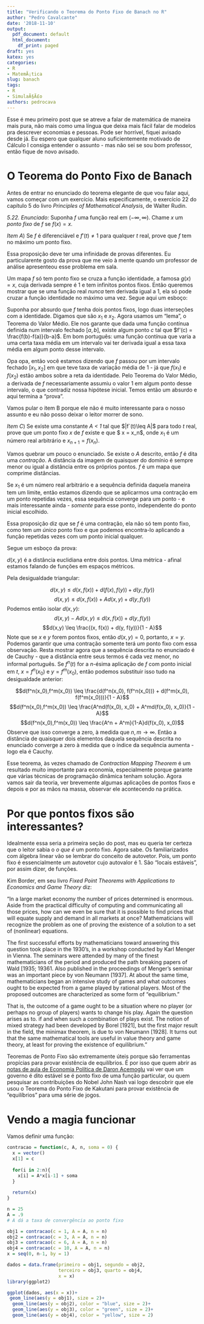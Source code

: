 ```yaml
---
title: "Verificando o Teorema do Ponto Fixo de Banach no R"
author: "Pedro Cavalcante"
date: '2018-11-10'
output:
  pdf_document: default
  html_document:
    df_print: paged
draft: yes
katex: yes
categories:
- R
- MatemÃ¡tica
slug: banach
tags:
- R
- SimulaÃ§Ã£o
authors: pedrocava
---
```


Esse é meu primeiro post que se atreve a falar de matemática de maneira mais pura, não mais como uma língua que deixa mais fácil falar de modelos pra descrever economias e pessoas. Pode ser horrível, fiquei avisado desde já. Eu espero que qualquer aluno suficientemente motivado de Cálculo I consiga entender o assunto - mas não sei se sou bom professor, então fique de novo avisado. 


# O Teorema do Ponto Fixo de Banach

Antes de entrar no enunciado do teorema elegante de que vou falar aqui, vamos começar com um exercício. Mais especificamente, o exercício 22 do capítulo 5 do livro _Principles of Mathematical Analysis_, de Walter Rudin. 

_5.22. Enunciado:_ Suponha $f$ uma função real em $(-\infty, \infty)$. Chame $x$ um _ponto fixo_ de $f$ se $f(x)=x$. 

_Item A_) Se $f$ é diferenciável e $f'(t) \neq 1$ para qualquer $t$ real, prove que $f$ tem no máximo um ponto fixo. 

Essa proposição deve ter uma infinidade de provas diferentes. Eu particularente gosto da prova que me veio à mente quando um professor de análise apresenteou esse problema em sala. 

Um mapa $f$ só tem ponto fixo se cruza a função identidade, a famosa $g(x)=x$, cuja derivada sempre é $1$ e tem infinitos pontos fixos. Então queremos mostrar que se uma função real _nunca_ tem derivada igual a $1$, ela só pode cruzar a função identidade no máximo uma vez. Segue aqui um esboço:

Suponha por absurdo que $f$ tenha dois pontos fixos, logo duas interseções com a identidade. Digamos que são $x_1$ e $x_2$. Agora usamos um "lema", o Teorema do Valor Médio. Ele nos garante que dada uma função contínua definida num intervalo fechado $[a,b]$, existe algum ponto $c$ tal que $f'(c) = \frac{f(b)-f(a)}{b-a}$. Em bom português: uma função contínua que varia a uma certa taxa média em um intervalo vai ter derivada igual a essa taxa média em algum ponto desse intervalo.

Opa opa, então você estamos dizendo que $f$ passou por um intervalo fechado $[x_1, x_2]$ em que teve taxa de variação média de $1$ - já que $f(x_1)$ e $f(x_2)$ estão ambos sobre a reta da identidade. Pelo Teorema do Valor Médio, a derivada de $f$ necessariamente assumiu o valor $1$ em algum ponto desse intervalo, o que contradiz nossa hipótese inicial. Temos então um absurdo e aqui termina a "prova". 

Vamos pular o item B porque ele não é muito interessante para o nosso assunto e eu não posso deixar o leitor morrer de sono.

_Item C_) Se existe uma constante _A < 1_ tal que $|f`(t)\leq A|$ para todo $t$ real, prove que um ponto fixo $x$ de $f$ existe e que $ x = \lim x_n$, onde $x_1$ é um número real arbitrário e $x_{n+1} = f(x_n)$.

Vamos quebrar um pouco o enunciado. Se existe o $A$ descrito, então $f$ é dita uma _contração_. A distância da imagem de quaisquer do domínio é sempre menor ou igual a distância entre os próprios pontos. $f$ é um mapa que comprime distâncias. 

Se $x_1$ é um número real arbitrário e a sequência definida daquela maneira tem um limite, então estamos dizendo que se aplicarmos uma contração em um ponto repetidas vezes, essa sequência converge para um ponto - e mais interessante ainda - _somente_ para esse ponto, independente do ponto inicial escolhido. 

Essa proposição diz que se $f$ é uma contração, ela não só tem ponto fixo, como tem _um único_ ponto fixo e que podemos encontra-lo aplicando a função repetidas vezes com um ponto inicial qualquer.

Segue um esboço da prova:

$d(x,y)$ é a distância euclidiana entre dois pontos. Uma métrica - afinal estamos falando de funções em espaços métricos. 

Pela desigualdade triangular:

$$d(x,y) \leq d(x, f(x)) + d(f(x), f(y)) + d(y, f(y))$$
$$d(x,y) \leq d(x, f(x)) + Ad(x, y) + d(y, f(y))$$
Podemos então isolar $d(x,y)$:
$$d(x,y) - Ad(x, y) \leq d(x, f(x))  + d(y, f(y))$$
$$d(x,y) \leq \frac{(x, f(x))  + d(y, f(y))}{1 - A}$$
Note que se $x$ e $y$ forem pontos fixos, então $d(x,y) = 0$, portanto, $x=y$. Podemos garantir que uma contração somente terá _um_ ponto fixo com essa observação. Resta mostrar agora que a sequência descrita no enunciado é de Cauchy - que a distância entre seus termos é cada vez menor, no informal português. Se $f^n(t)$ for a $n$-ésima aplicação de $f$ com ponto inicial em $t$, $x = f^n(x_0)$ e $y = f^m(x_0)$, então podemos substituir isso tudo na desigualdade anterior:

$$d(f^n(x_0),f^m(x_0)) \leq \frac{d(f^n(x_0), f(f^n(x_0)))  + d(f^m(x_0), f(f^m(x_0)))}{1 - A}$$
$$d(f^n(x_0),f^m(x_0)) \leq \frac{A^nd(f(x_0), x_0)  + A^md(f(x_0), x_0)}{1 - A}$$
$$d(f^n(x_0),f^m(x_0)) \leq \frac{A^n + A^m}{1-A}d(f(x_0), x_0)$$
Observe que isso converge a zero, à medida que $n,m \to \infty$. Então a distância de quaisquer dois elementos daquela sequência descrita no enunciado converge a zero à medida que o índice da sequência aumenta - logo ela é Cauchy.

Esse teorema, às vezes chamado de _Contraction Mapping Theorem_ é um resultado muito importante para economia, especialmente porque garante que várias técnicas de programação dinâmica tenham solução. Agora vamos sair da teoria, ver brevemente algumas aplicações de pontos fixos e depois e por as mãos na massa, observar ele acontecendo na prática.

# Por que pontos fixos são interessantes?

Idealmente essa seria a primeira seção do post, mas eu queria ter certeza que o leitor sabia o _o que é_ um ponto fixo. Agora sabe. Os familiarizados com álgebra linear vão se lembrar do conceito de autovetor. Pois, um ponto fixo é essencialmente um autovetor cujo autovalor é $1$. São "locais estáveis", por assim dizer, de funções. 

Kim Border, em seu livro _Fixed Point Theorems with Applications to Economics and Game Theory_ diz:

"In a large market economy the number of prices determined is enormous. Aside from the practical difficulty of computing and communicating all those prices, how can we even be sure that it is possible to find prices that will equate supply and demand in all markets at once? Mathematicians will recognize the problem as one
of proving the existence of a solution to a set of (nonlinear) equations.

The first successful efforts by mathematicians toward answering this question took place in the 1930's, in a workshop conducted by Karl Menger in Vienna. The seminars were attended by many of the finest mathematicians of the period and produced the path breaking papers of Wald [1935; 19361. Also published in the proceedings of Menger's seminar was an important piece by von Neumann [1937]. At about the same time, mathematicians began an intensive study of games and what outcomes ought to be expected from a game played by rational players. Most of the proposed outcomes are characterized as some form of "equilibrium." 

That is, the outcome of a game ought to be a situation where no player (or perhaps no group of players) wants to change his play. Again the question arises as to. if and when such a combination of plays exist. The notion of mixed strategy had been developed by Borel [1921], but the first major result in the field, the minimax theorem, is due to von Neumann [1928]. It turns out that the same mathematical tools are useful in value theory and game theory, at least for proving the existence of equilibrium."

Teoremas de Ponto Fixo são extremamente úteis porque são ferramentas propícias para provar existência de equilíbrios. É por isso que quem abrir as [notas de aula de Economia Política de Daron Acemoglu](https://economics.mit.edu/files/8753) vai ver que um governo é dito estável se é ponto fixo de uma função particular, ou quem pesquisar as contribuições do Nobel John Nash vai logo descobrir que ele usou o Teorema do Ponto Fixo de Kakutani para provar existência de "equilíbrios" para uma série de jogos. 

# Vendo a magia funcionar

Vamos definir uma função:

```R
contracao = function(c, A, n, soma = 0) {
  x = vector()
  x[1] = c
  
  for(i in 2:n){
    x[i] = A*x[i-1] + soma
  }
  
  return(x)
}

n = 25
A = .9
# A dá a taxa de convergência ao ponto fixo

obj1 = contracao(c = 1, A = A, n = n) 
obj2 = contracao(c = 3, A = A, n = n)
obj3 = contracao(c = 6, A = A, n = n)
obj4 = contracao(c = 10, A = A, n = n)
x = seq(0, n-1, by = 1)

dados = data.frame(primeiro = obj1, segundo = obj2,
                   terceiro = obj3, quarto = obj4,
                   x = x)
library(ggplot2)

ggplot(dados, aes(x = x))+
 geom_line(aes(y = obj1), size = 2)+
  geom_line(aes(y = obj2), color = "blue", size = 2)+
  geom_line(aes(y = obj3), color = "green", size = 2)+
  geom_line(aes(y = obj4), color = "yellow", size = 2)

```






